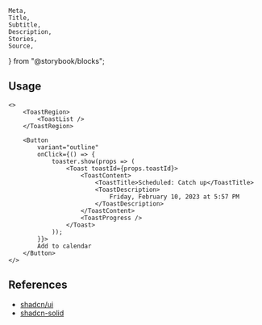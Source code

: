	Meta,
	Title,
	Subtitle,
	Description,
	Stories,
	Source,
} from "@storybook/blocks";

<Meta of={ToastStories} />

<Title of={ToastStories}>Toast</Title>
<Description of={ToastStories} />

<Stories />

## Usage

```tsx
<>
	<ToastRegion>
		<ToastList />
	</ToastRegion>

	<Button
		variant="outline"
		onClick={() => {
			toaster.show(props => (
				<Toast toastId={props.toastId}>
					<ToastContent>
						<ToastTitle>Scheduled: Catch up</ToastTitle>
						<ToastDescription>
							Friday, February 10, 2023 at 5:57 PM
						</ToastDescription>
					</ToastContent>
					<ToastProgress />
				</Toast>
			));
		}}>
		Add to calendar
	</Button>
</>
```

## References

- [shadcn/ui](https://ui.shadcn.com/docs/components/toast)
- [shadcn-solid](https://shadcn-solid.com/docs/components/toast)
